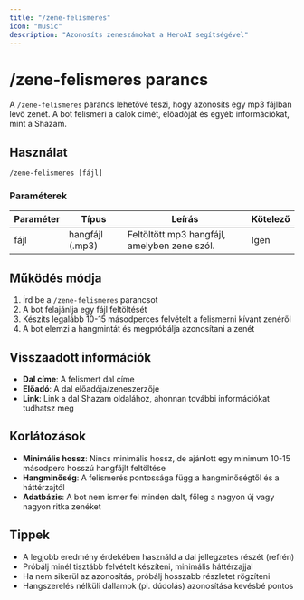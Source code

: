 ```yaml
---
title: "/zene-felismeres"
icon: "music"
description: "Azonosíts zeneszámokat a HeroAI segítségével"
---
```


# /zene-felismeres parancs

A `/zene-felismeres` parancs lehetővé teszi, hogy azonosíts egy mp3 fájlban lévő zenét. A bot felismeri a dalok címét, előadóját és egyéb információkat, mint a Shazam.

## Használat

```
/zene-felismeres [fájl]
```

### Paraméterek

| Paraméter | Típus           | Leírás                                       | Kötelező |
| --------- | --------------- | -------------------------------------------- | -------- |
| fájl      | hangfájl (.mp3) | Feltöltött mp3 hangfájl, amelyben zene szól. | Igen     |

## Működés módja

1. Írd be a `/zene-felismeres` parancsot
2. A bot felajánlja egy fájl feltöltését
3. Készíts legalább 10-15 másodperces felvételt a felismerni kívánt zenéről
4. A bot elemzi a hangmintát és megpróbálja azonosítani a zenét

## Visszaadott információk

- **Dal címe**: A felismert dal címe
- **Előadó**: A dal előadója/zeneszerzője
- **Link**: Link a dal Shazam oldalához, ahonnan további információkat tudhatsz meg

## Korlátozások

- **Minimális hossz**: Nincs minimális hossz, de ajánlott egy minimum 10-15 másodperc hosszú hangfájlt feltöltése
- **Hangminőség**: A felismerés pontossága függ a hangminőségtől és a háttérzajtól
- **Adatbázis**: A bot nem ismer fel minden dalt, főleg a nagyon új vagy nagyon ritka zenéket

## Tippek

- A legjobb eredmény érdekében használd a dal jellegzetes részét (refrén)
- Próbálj minél tisztább felvételt készíteni, minimális háttérzajjal
- Ha nem sikerül az azonosítás, próbálj hosszabb részletet rögzíteni
- Hangszerelés nélküli dallamok (pl. dúdolás) azonosítása kevésbé pontos